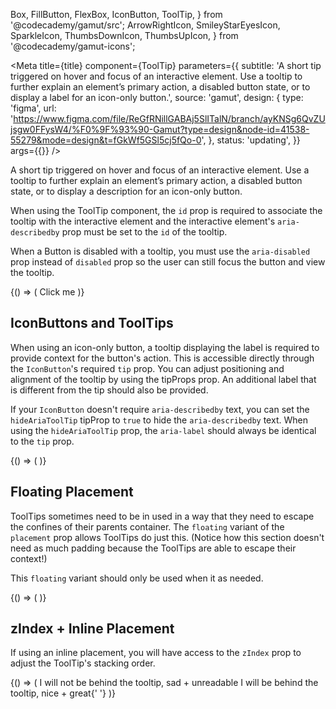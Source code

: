   Box,
  FillButton,
  FlexBox,
  IconButton,
  ToolTip,
} from '@codecademy/gamut/src';
  ArrowRightIcon,
  SmileyStarEyesIcon,
  SparkleIcon,
  ThumbsDownIcon,
  ThumbsUpIcon,
} from '@codecademy/gamut-icons';

<Meta
  title={title}
  component={ToolTip}
  parameters={{
    subtitle:
      'A short tip triggered on hover and focus of an interactive element. Use a tooltip to further explain an element’s primary action, a disabled button state, or to display a label for an icon-only button.',
    source: 'gamut',
    design: {
      type: 'figma',
      url:
        'https://www.figma.com/file/ReGfRNillGABAj5SlITalN/branch/ayKNSg6QvZUjsgw0FFysW4/%F0%9F%93%90-Gamut?type=design&node-id=41538-55279&mode=design&t=fGkWf5GSl5cj5fQo-0',
    },
    status: 'updating',
  }}
  args={{}}
/>

A short tip triggered on hover and focus of an interactive element. Use a tooltip to further explain an element’s primary action, a disabled button state, or to display a description for an icon-only button.

When using the ToolTip component, the `id` prop is required to associate the tooltip with the interactive element and the interactive element's `aria-describedby` prop must be set to the `id` of the tooltip.

When a Button is disabled with a tooltip, you must use the `aria-disabled` prop instead of `disabled` prop so the user can still focus the button and view the tooltip.

<Canvas>
  <Story name="ToolTip">
    {() => (
      <FlexBox center py={64} m={24}>
        <ToolTip id="fill-id" info="Tooltip">
          <FillButton
            aria-describedby="fill-id"
            aria-disabled
            icon={SparkleIcon}
          >
            Click me
          </FillButton>
        </ToolTip>
      </FlexBox>
    )}
  </Story>
</Canvas>

<PropsTable story="ToolTip" />

## IconButtons and ToolTips

When using an icon-only button, a tooltip displaying the label is required to provide context for the button's action. This is accessible directly through the `IconButton`'s required `tip` prop. You can adjust positioning and alignment of the tooltip by using the tipProps prop. An additional label that is different from the tip should also be provided.

If your `IconButton` doesn't require `aria-describedby` text, you can set the `hideAriaToolTip` tipProp to `true` to hide the `aria-describedby` text. When using the `hideAriaToolTip` prop, the `aria-label` should always be identical to the `tip` prop.

<Canvas>
  <Story name="InfoButton Tooltip">
    {() => (
      <FlexBox justifyContent="space-around" m={24} width="95%" >
        <IconButton
          tip="Beautify your code"
          icon={SparkleIcon}
          tipProps={{ alignment: 'bottom-center' }}
        />
         <IconButton
          aria-label="Next Prompt"
          tip="Next Prompt"
          icon={ArrowRightIcon}
          variant="secondary"
          tipProps={{ alignment: 'bottom-center', hideAriaToolTip: true }}
        />
      </FlexBox>
    )}
  </Story>
</Canvas>

## Floating Placement

ToolTips sometimes need to be in used in a way that they need to escape the confines of their parents container. The `floating` variant of the `placement` prop allows ToolTips do just this. (Notice how this section doesn't need as much padding because the ToolTips are able to escape their context!)

This `floating` variant should only be used when it as needed.

<Canvas>
  <Story name="Floating Placement ToolTip">
    {() => (
      <IconButton
        aria-label="Wonder"
        tip="Wonder at the majesty of the universe"
        icon={SmileyStarEyesIcon}
        tipProps={{ alignment: 'bottom-center', placement: 'floating' }}
      />
    )}
  </Story>
</Canvas>

## zIndex + Inline Placement

If using an inline placement, you will have access to the `zIndex` prop to adjust the ToolTip's stacking order.

<Canvas>
  <Story name="Inline Placement ToolTip">
    {() => (
      <FlexBox center flexDirection="column" py={64} m={24}>
        <IconButton
          tip="Click me to vote no"
          icon={ThumbsDownIcon}
          tipProps={{ alignment: 'bottom-center' }}
        />
        <Box bg="paleBlue" zIndex={3}>
          I will not be behind the tooltip, sad + unreadable
        </Box>
        <IconButton
          tip="Click me to vote yes"
          icon={ThumbsUpIcon}
          tipProps={{ alignment: 'bottom-center', zIndex: 5 }}
        />
        <Box bg="paleBlue" zIndex={3}>
          I will be behind the tooltip, nice + great{' '}
        </Box>
      </FlexBox>
    )}
  </Story>
</Canvas>
